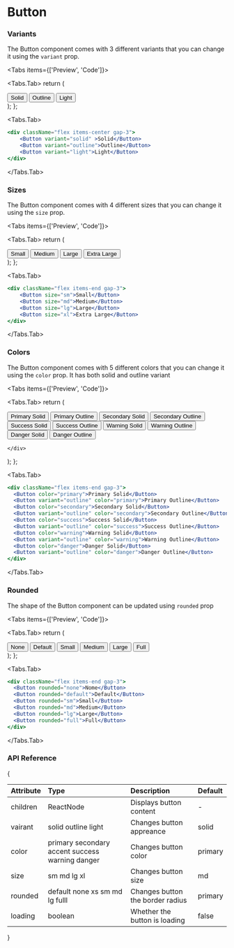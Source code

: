 
# Button

### Variants

The Button component comes with 3 different variants that you can change it using the `variant` prop.

<Tabs items={['Preview', 'Code']}>

  <Tabs.Tab>
  return (
    <div className="flex items-center gap-3">
        <Button variant="solid" className="!bg-primary !text-primary-foreground" >Solid</Button>
        <Button variant="outline">Outline</Button>
        <Button variant="light" className="!bg-primary-light !text-primary">Light</Button>
    </div>
  );
};

<ButtonVariantGroup />
  </Tabs.Tab>

  <Tabs.Tab>
```jsx copy
<div className="flex items-center gap-3">
    <Button variant="solid" >Solid</Button>
    <Button variant="outline">Outline</Button>
    <Button variant="light">Light</Button>
</div>
  ```
  </Tabs.Tab>
</Tabs>

### Sizes

The Button component comes with 4 different sizes that you can change it using the `size` prop.

<Tabs items={['Preview', 'Code']}>

<Tabs.Tab>
  return (
    <div className="flex items-end gap-3">
        <Button size="sm" className="btn">Small</Button>
        <Button size="md" className="btn">Medium</Button>
        <Button size="lg" className="btn">Large</Button>
        <Button size="xl" className="btn">Extra Large</Button>
    </div>
  );
};

<ButtonSizeGroup />
</Tabs.Tab>

  <Tabs.Tab>
```jsx copy
<div className="flex items-end gap-3">
    <Button size="sm">Small</Button>
    <Button size="md">Medium</Button>
    <Button size="lg">Large</Button>
    <Button size="xl">Extra Large</Button>
</div>
  ```
  </Tabs.Tab>
</Tabs>

### Colors

The Button component comes with 5 different colors that you can change it using the `color` prop. It has both solid and outline variant

<Tabs items={['Preview', 'Code']}>

<Tabs.Tab>
  return (
    <div className="flex items-end gap-3 flex-wrap">
        <Button className="!bg-primary !text-primary-foreground">Primary Solid</Button>
        <Button variant="outline" color="primary">Primary Outline</Button>
        <Button className="!bg-secondary !text-secondary-foreground">Secondary Solid</Button>
        <Button variant="outline" color="secondary">Secondary Outline</Button>
        <Button className="!bg-success !text-success-foreground">Success Solid</Button>
        <Button variant="outline" color="success">Success Outline</Button>
        <Button className="!bg-warning !text-warning-foreground">Warning Solid</Button>
        <Button variant="outline" color="warning">Warning Outline</Button>
        <Button className="!bg-danger !text-danger-foreground">Danger Solid</Button>
        <Button variant="outline" color="danger">Danger Outline</Button>
        
    </div>
  );
};

<ButtonColorGroup />
  </Tabs.Tab>

  <Tabs.Tab>
```jsx copy
<div className="flex items-end gap-3">
  <Button color="primary">Primary Solid</Button>
  <Button variant="outline" color="primary">Primary Outline</Button>
  <Button color="secondary">Secondary Solid</Button>
  <Button variant="outline" color="secondary">Secondary Outline</Button>
  <Button color="success">Success Solid</Button>
  <Button variant="outline" color="success">Success Outline</Button>
  <Button color="warning">Warning Solid</Button>
  <Button variant="outline" color="warning">Warning Outline</Button>
  <Button color="danger">Danger Solid</Button>
  <Button variant="outline" color="danger">Danger Outline</Button>
</div>
  ```
  </Tabs.Tab>
</Tabs>

### Rounded

The shape of the Button component can be updated using `rounded` prop

<Tabs items={['Preview', 'Code']}>

<Tabs.Tab>
  return (
    <div className="flex items-end gap-3">
        <Button rounded="none" className="btn">None</Button>
        <Button rounded="default" className="btn">Default</Button>
        <Button rounded="sm" className="btn">Small</Button>
        <Button rounded="md" className="btn">Medium</Button>
        <Button rounded="lg" className="btn">Large</Button>
        <Button rounded="full" className="btn">Full</Button>
    </div>
  );
};

<ButtonRoundedGroup />
</Tabs.Tab>

<Tabs.Tab>
  ```jsx copy
  <div className="flex items-end gap-3">
    <Button rounded="none">Nome</Button>
    <Button rounded="default">Default</Button>
    <Button rounded="sm">Small</Button>
    <Button rounded="md">Medium</Button>
    <Button rounded="lg">Large</Button>
    <Button rounded="full">Full</Button>
  </div>
  ```
</Tabs.Tab>

</Tabs>

### API Reference

{<table>

  <thead>
    <tr>
      <th className="w-[10%]" align="left">Attribute</th>
      <th className="w-[50%]" align="left">Type</th>
      <th className="w-[30%]" align="left">Description</th>
      <th className="w-[10%]" align="left">Default</th>
    </tr>
  </thead>
  <tbody>
    <tr>
      <td>children</td>
      <td>ReactNode</td>
      <td>Displays button content</td>
      <td> - </td>
    </tr>
    <tr>
      <td>vairant</td>
      <td>
        <span className="badge">solid</span>  
        <span className="badge">outline</span> 
        <span className="badge">light</span> 
      </td>
      <td>Changes button appreance</td>
      <td><span className="badge">solid</span></td>
    </tr>
    <tr>
      <td>color</td>
      <td className="flex flex-wrap gap-y-2 border-none">
        <span className="badge">primary</span>   
        <span className="badge">secondary</span>  
        <span className="badge">accent</span>  
        <span className="badge">success</span>  
        <span className="badge">warning</span>  
        <span className="badge">danger</span>  
      </td>
      <td>Changes button color</td>
      <td><span className="badge">primary</span></td>
    </tr>
    <tr>
      <td>size</td>
      <td>
        <span className="badge">sm</span>  
        <span className="badge">md</span> 
        <span className="badge">lg</span> 
        <span className="badge">xl</span> 
      </td>
      <td>Changes button size</td>
      <td><span className="badge">md</span></td>
    </tr>
    <tr>
      <td>rounded</td>
      <td className="flex flex-wrap gap-y-2 border-none">
        <span className="badge">default</span>  
        <span className="badge">none</span>   
        <span className="badge">xs</span>  
        <span className="badge">sm</span>  
        <span className="badge">md</span>  
        <span className="badge">lg</span>
        <span className="badge">fulll</span>
      </td>
      <td>Changes button the border radius</td>
      <td><span className="badge">primary</span></td>
    </tr>
    <tr>
      <td>loading</td>
      <td>boolean</td>
      <td>Whether the button is loading</td>
      <td> false </td>
    </tr>
  </tbody>
</table>}
